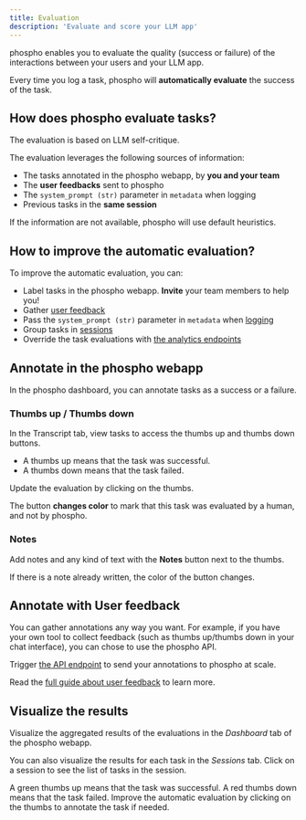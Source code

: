 ```yaml
---
title: Evaluation
description: 'Evaluate and score your LLM app'
---
```


phospho enables you to evaluate the quality (success or failure) of the interactions between your users and your LLM app.

Every time you log a task, phospho will **automatically evaluate** the success of the task. 

## How does phospho evaluate tasks?

The evaluation is based on LLM self-critique.

The evaluation leverages the following sources of information:
- The tasks annotated in the phospho webapp, by **you and your team**
- The **user feedbacks** sent to phospho
- The `system_prompt (str)` parameter in `metadata` when logging 
- Previous tasks in the **same session**

If the information are not available, phospho will use default heuristics. 

## How to improve the automatic evaluation?

To improve the automatic evaluation, you can:
- Label tasks in the phospho webapp. **Invite** your team members to help you!
- Gather [user feedback](/guides/user-feedback)
- Pass the `system_prompt (str)` parameter in `metadata` when [logging](/guides/sessions-and-users#metadata)
- Group tasks in [sessions](/guides/sessions)
- Override the task evaluations with [the analytics endpoints](/integrations/python/analytics#update-logs-from-a-dataframe)

## Annotate in the phospho webapp

In the phospho dashboard, you can annotate tasks as a success or a failure. 

### Thumbs up / Thumbs down

In the Transcript tab, view tasks to access the thumbs up and thumbs down buttons.
- A thumbs up means that the task was successful. 
- A thumbs down means that the task failed.

Update the evaluation by clicking on the thumbs.

The button **changes color** to mark that this task was evaluated by a human, and not by phospho.

### Notes

Add notes and any kind of text with the **Notes** button next to the thumbs. 

If there is a note already written, the color of the button changes. 

## Annotate with User feedback

You can gather annotations any way you want. For example, if you have your own tool to collect feedback (such as thumbs up/thumbs down in your chat interface), you can chose to use the phospho API.

Trigger [the API endpoint](https://api.phospho.ai/v2/redoc#tag/Tasks/operation/post_flag_task_tasks__task_id__flag_post) to send your annotations to phospho at scale.

Read the [full guide about user feedback](/guides/user-feedback) to learn more.

## Visualize the results

Visualize the aggregated results of the evaluations in the _Dashboard_ tab of the phospho webapp.

You can also visualize the results for each task in the _Sessions_ tab. Click on a session to see the list of tasks in the session. 

A green thumbs up means that the task was successful. A red thumbs down means that the task failed. Improve the automatic evaluation by clicking on the thumbs to annotate the task if needed.